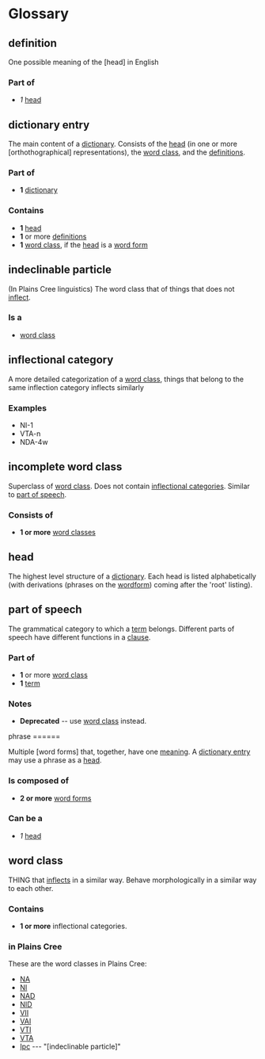 = Glossary =

== definition ==

One possible meaning of the [head] in English

=== Part of ===

* ''1'' [[head]]


== dictionary entry ==

The main content of a [[dictionary]]. Consists of the [[head]] (in one or
more [orthothographical] representations), the [[word class]], and the
[[definitions]].

=== Part of ===

* '''1''' [[dictionary]]

=== Contains ===

* '''1''' [[head]]
* '''1''' or more [[definitions]]
* '''1''' [[word class]], if the [[head]] is a [[word form]]


== indeclinable particle ==

(In Plains Cree linguistics) The word class that of things that does not [[inflect]].

=== Is a ===

* [[word class]]


== inflectional category ==

A more detailed categorization of a [[word class]], things that belong to
the same inflection category inflects similarly

=== Examples ===

* NI-1
* VTA-n
* NDA-4w


== incomplete word class ==

Superclass of [[word class]]. Does not contain [[inflectional categories]]. Similar to [[part of speech]].

=== Consists of ===

* '''1 or more''' [[word classes]]


== head ==

The highest level structure of a [[dictionary]]. Each head is listed alphabetically (with derivations (phrases on the [[wordform]]) coming after the 'root' listing).


== part of speech ==

The grammatical category to which a [[term]] belongs. Different parts of speech have different functions in a [[clause]].

=== Part of ===

* '''1''' or more [[word class]]
* '''1''' [[term]]

=== Notes ===

* '''Deprecated''' -- use [[word class]] instead.


phrase
======

Multiple [word forms] that, together, have one [[meaning]]. A [[dictionary
entry]] may use a phrase as a [[head]].

=== Is composed of ===

* '''2 or more''' [[word forms]]


=== Can be a ===

* ''1'' [[head]]


== word class ==

THING that [[inflects]] in a similar way. Behave morphologically in
a similar way to each other.

=== Contains ===

* '''1 or more''' inflectional categories.

=== in Plains Cree ===

These are the word classes in Plains Cree:

* [[NA]]
* [[NI]]
* [[NAD]]
* [[NID]]
* [[VII]]
* [[VAI]]
* [[VTI]]
* [[VTA]]
* [[Ipc]] --- "[indeclinable particle]"
